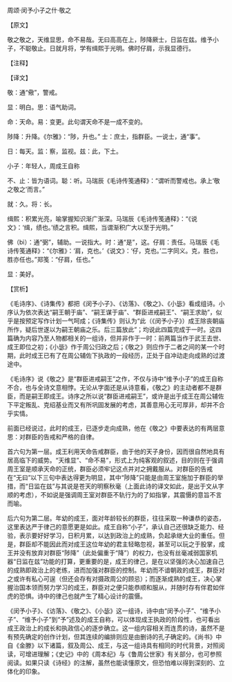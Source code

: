 

周颂·闵予小子之什·敬之

【原文】

敬之敬之，天维显思，命不易哉。无曰高高在上，陟降厥士，日监在兹。维予小子，不聪敬止。日就月将，学有缉熙于光明。佛时仔肩，示我显德行。

【注释】

【译文】

敬：通“儆”，警戒。

显：明白。思：语气助词。

命：天命。易：变更。此句谓天命不是一成不变的。

陟降：升降。《尔雅》：“陟，升也。” 士：庶士，指群臣。一说士，通“事”。

日：每天。监：察，监视。兹：此，下土。

小子：年轻人，周成王自称

不、止：皆为语词。聪：听。马瑞辰《毛诗传笺通释》：“谓听而警戒也。承上‘敬之敬之’而言。”

就：久。将：长。

缉熙：积累光亮，喻掌握知识渐广渐深。马瑞辰《毛诗传笺通释》：“《说文》：‘缉，绩也。’绩之言积。缉熙，当谓渐积广大以至于光明。”

佛（bì）：通“弼”，辅助。一说指大。时：通“是”，这。仔肩：责任。马瑞辰《毛诗传笺通释》：“《尔雅》：‘肩，克也。’《说文》：‘仔，克也。’二字同义。克，胜也，胜亦任也。”郑笺：“仔肩，任也。”

显：美好。

【赏析】

《毛诗序》、《诗集传》都把《闵予小子》、《访落》、《敬之》、《小毖》看成组诗。小序认为依次表达“嗣王朝于庙”、“嗣王谋于庙”、“群臣进戒嗣王”、“嗣王求助”，似乎是按预定写作计划一气呵成；《诗集传》则认为“此（《闵予小子》）成王除丧朝庙所作，疑后世遂以为嗣王朝庙之乐。后三篇放此”；均说此四篇完成于一时。这四篇确为内容乃至人物都相关的一组诗，但并非作于一时：前两篇当作于武王去世、成王即位之初；《小毖》作于周公归政之后；《敬之》则应作于二者之间的某一个时期，此时成王已有了在周公辅佐下执政的一段经历，正处于自冲动走向成熟的过渡途中。

《毛诗序》说《敬之》是“群臣进戒嗣王”之作，不仅与诗中“维予小子”的成王自称不合，也与全诗文意相悖。无论从字面还是从诗意看，《敬之》的主动者都不是群臣，而是嗣王即成王。诗序之所以说“群臣进戒嗣王”，或许是出于成王在周公辅佐下平定叛乱、克绍基业而又有所巩固发展的考虑，其善意用心无可厚非，却并不合乎实情。

前面已经说过，此时的成王，已逐步走向成熟，他在《敬之》中要表达的有两层意思：对群臣的告戒和严格的自律。

首六句为第一层。成王利用天命告戒群臣，由于他的天子身份，因而很自然地具有居高临下的威势。“天维显”、“命不易”，形式上为纯客观的叙述，目的则在于强调周王室是顺承天命的正统，群臣必须牢记这点并对之拥戴服从。对群臣的告戒在“无曰”以下三句中表达得更为明显，其中“陟降”只能是由周王室施加于群臣的举措，而“日监在兹”与其说是苍天的明察秋毫（上面此诗的译文如此，是出于文从字顺的考虑），不如说是强调周王室对群臣不轨行为的了如指掌，其震慑的意旨不言而喻。

后六句为第二层。年幼的成王，面对年龄较长的群臣，往往采取一种谦恭的姿态，这里表达严于律己的意愿更是如此。成王自称“小子”，承认自己还很缺乏能力、经验，表示要好好学习，日积月累，以达到政治上的成熟，负起承继大业的重任。但是，群臣却不能因此而对成王这位年幼的君主轻略忽视，甚至可以玩之于股掌，成王并没有放弃对群臣“陟降”（此处偏重于“降”）的权力，也没有丝毫减弱国家机器“日监在兹”功能的打算，更重要的是，成王的律己，是在以坚强的决心加速自己的成熟即政治上的老练，进而加强对群臣的控制。年幼而不谙朝政的成王，群臣对之或许有私心可逞（但还会存有对摄政周公的顾忌）；而逐渐成熟的成王，决心掌握治国本领而努力学习的成王，群臣对之便只能恭顺和服从，并随时存有伴君如伴虎的恐惧。诗中的律己也就产生了精心设计的震慑。

《闵予小子》、《访落》、《敬之》、《小毖》这一组诗，诗中由“闵予小子”、“维予小子”、“维予小子”到“予”述及的成王自称，可以体现成王执政的阶段性，也可看出成王政治上的成长和执政信心的逐步确立。这一组内容相关而连贯的诗，虽然不是有预先确定的创作计划，但其连续的编排则应是由删诗的孔子确定的。《尚书》中自《金滕》以下诸篇，叙及周公、成王，与这一组诗具有相同的时代背景，对照阅读，可增进理解；《史记》中的《周本纪》与《鲁周公世家》有关部分，也可参照阅读。如果只读《诗经》的注解，虽然也能读懂原文，但恐怕难以得到深刻的、立体化的印象。

